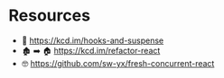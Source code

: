 # Resources

- 🥚 https://kcd.im/hooks-and-suspense
- 🏚 ➡ 🏠 https://kcd.im/refactor-react
- 🤓 https://github.com/sw-yx/fresh-concurrent-react
